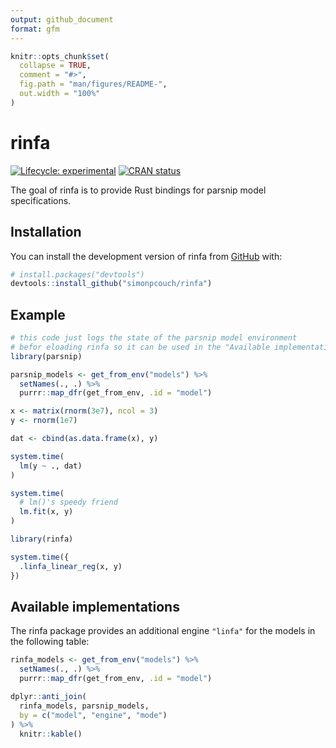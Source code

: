 ```yaml
---
output: github_document
format: gfm
---
```


<!-- README.md is generated from README.Rmd. Please edit that file -->

```r
knitr::opts_chunk$set(
  collapse = TRUE,
  comment = "#>",
  fig.path = "man/figures/README-",
  out.width = "100%"
)
```

# rinfa

<!-- badges: start -->
[![Lifecycle: experimental](https://img.shields.io/badge/lifecycle-experimental-orange.svg)](https://lifecycle.r-lib.org/articles/stages.html#experimental)
[![CRAN status](https://www.r-pkg.org/badges/version/rinfa)](https://CRAN.R-project.org/package=rinfa)
<!-- badges: end -->

The goal of rinfa is to provide Rust bindings for parsnip model specifications.

## Installation

You can install the development version of rinfa from [GitHub](https://github.com/) with:

``` r
# install.packages("devtools")
devtools::install_github("simonpcouch/rinfa")
```

## Example

```r
# this code just logs the state of the parsnip model environment
# befor eloading rinfa so it can be used in the "Available implementations" sec
library(parsnip)

parsnip_models <- get_from_env("models") %>%
  setNames(., .) %>%
  purrr::map_dfr(get_from_env, .id = "model")

```

```r
x <- matrix(rnorm(3e7), ncol = 3)
y <- rnorm(1e7)

dat <- cbind(as.data.frame(x), y)

system.time(
  lm(y ~ ., dat)
)

system.time(
  # lm()'s speedy friend
  lm.fit(x, y)
)

library(rinfa)

system.time({
  .linfa_linear_reg(x, y)
})
```

## Available implementations

The rinfa package provides an additional engine `"linfa"` for the models in the following table:

```r
rinfa_models <- get_from_env("models") %>%
  setNames(., .) %>%
  purrr::map_dfr(get_from_env, .id = "model")

dplyr::anti_join(
  rinfa_models, parsnip_models, 
  by = c("model", "engine", "mode")
) %>%
  knitr::kable()
```
